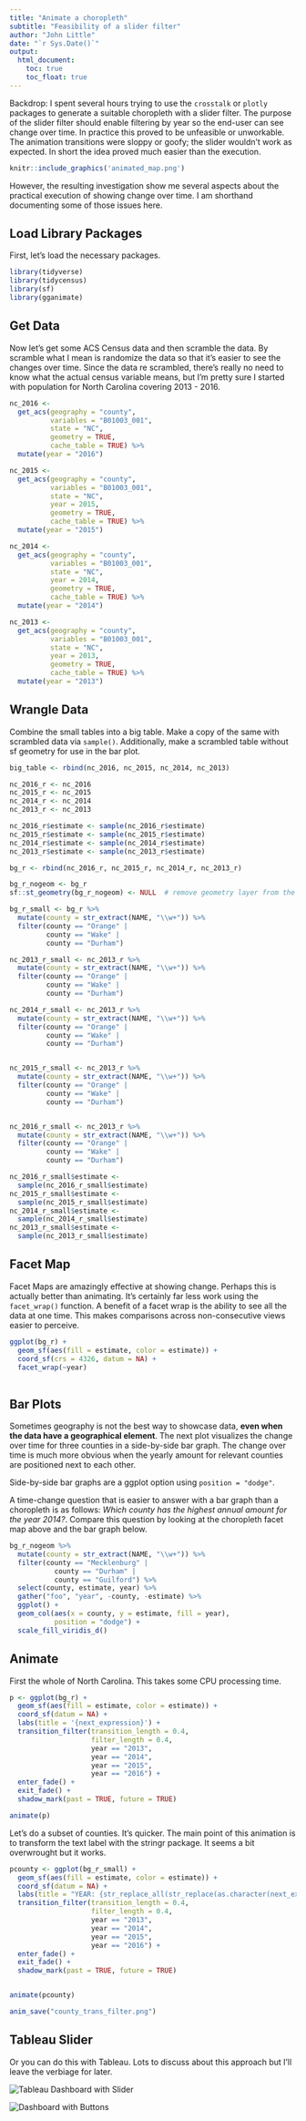 ```yaml
---
title: "Animate a choropleth"
subtitle: "Feasibility of a slider filter"
author: "John Little"
date: "`r Sys.Date()`"
output:
  html_document:
    toc: true
    toc_float: true
---
```


Backdrop:  I spent several hours trying to use the `crosstalk` or `plotly` packages to generate a suitable choropleth with a slider filter.  The purpose of the slider filter should enable filtering by year so the end-user can see change over time.  In practice this proved to be unfeasible or unworkable.  The animation transitions were sloppy or goofy; the slider wouldn't work as expected.  In short the idea proved much easier than the execution.

```r

knitr::include_graphics('animated_map.png')

```

However, the resulting investigation show me several aspects about the practical execution of showing change over time.  I am shorthand documenting some of those issues here.

## Load Library Packages

First, let's load the necessary packages.

```r
library(tidyverse)
library(tidycensus)
library(sf)
library(gganimate)
```

## Get Data

Now let's get some ACS Census data and then scramble the data.  By scramble what I mean is randomize the data so that it's easier to see the changes over time.  Since the data re scrambled, there's really no need to know what the actual census variable means, but I'm pretty sure I started with population for North Carolina covering 2013 - 2016.

```r
nc_2016 <- 
  get_acs(geography = "county",
          variables = "B01003_001",
          state = "NC",
          geometry = TRUE,
          cache_table = TRUE) %>% 
  mutate(year = "2016")

nc_2015 <- 
  get_acs(geography = "county",
          variables = "B01003_001",
          state = "NC",
          year = 2015,
          geometry = TRUE,
          cache_table = TRUE) %>% 
  mutate(year = "2015")

nc_2014 <- 
  get_acs(geography = "county",
          variables = "B01003_001",
          state = "NC",
          year = 2014,
          geometry = TRUE,
          cache_table = TRUE) %>% 
  mutate(year = "2014")

nc_2013 <- 
  get_acs(geography = "county",
          variables = "B01003_001",
          state = "NC",
          year = 2013,
          geometry = TRUE,
          cache_table = TRUE) %>% 
  mutate(year = "2013")
```

## Wrangle Data

Combine the small tables into a big table.  Make a copy of the same with scrambled data via `sample()`.  Additionally, make a scrambled table without sf geometry for use in the bar plot.

```r
big_table <- rbind(nc_2016, nc_2015, nc_2014, nc_2013) 

nc_2016_r <- nc_2016
nc_2015_r <- nc_2015
nc_2014_r <- nc_2014
nc_2013_r <- nc_2013

nc_2016_r$estimate <- sample(nc_2016_r$estimate)
nc_2015_r$estimate <- sample(nc_2015_r$estimate)
nc_2014_r$estimate <- sample(nc_2014_r$estimate)
nc_2013_r$estimate <- sample(nc_2013_r$estimate)

bg_r <- rbind(nc_2016_r, nc_2015_r, nc_2014_r, nc_2013_r)

bg_r_nogeom <- bg_r
sf::st_geometry(bg_r_nogeom) <- NULL  # remove geometry layer from the SF Tibble

bg_r_small <- bg_r %>% 
  mutate(county = str_extract(NAME, "\\w+")) %>% 
  filter(county == "Orange" | 
         county == "Wake" |
         county == "Durham")

nc_2013_r_small <- nc_2013_r %>% 
  mutate(county = str_extract(NAME, "\\w+")) %>% 
  filter(county == "Orange" | 
         county == "Wake" |
         county == "Durham")

nc_2014_r_small <- nc_2013_r %>% 
  mutate(county = str_extract(NAME, "\\w+")) %>% 
  filter(county == "Orange" | 
         county == "Wake" |
         county == "Durham")


nc_2015_r_small <- nc_2013_r %>% 
  mutate(county = str_extract(NAME, "\\w+")) %>% 
  filter(county == "Orange" | 
         county == "Wake" |
         county == "Durham")


nc_2016_r_small <- nc_2013_r %>% 
  mutate(county = str_extract(NAME, "\\w+")) %>% 
  filter(county == "Orange" | 
         county == "Wake" |
         county == "Durham")

nc_2016_r_small$estimate <-
  sample(nc_2016_r_small$estimate)
nc_2015_r_small$estimate <-
  sample(nc_2015_r_small$estimate)
nc_2014_r_small$estimate <-
  sample(nc_2014_r_small$estimate)
nc_2013_r_small$estimate <-
  sample(nc_2013_r_small$estimate)

```


## Facet Map

Facet Maps are amazingly effective at showing change.  Perhaps this is actually better than animating.  It's certainly far less work using the `facet_wrap()` function.  A benefit of a facet wrap is the ability to see all the data at one time.  This makes comparisons across non-consecutive views easier to perceive.

```r

ggplot(bg_r) +
  geom_sf(aes(fill = estimate, color = estimate)) +
  coord_sf(crs = 4326, datum = NA) +
  facet_wrap(~year)
  
```


## Bar Plots

Sometimes geography is not the best way to showcase data, **even when the data have a geographical element**.  The next plot visualizes the change over time for three counties in a side-by-side bar graph. The change over time is much more obvious when the yearly amount for relevant counties are positioned next to each other.

Side-by-side bar graphs are a ggplot option using `position = "dodge"`.

A time-change question that is easier to answer with a bar graph than a choropleth is as follows:  *Which county has the highest annual amount for the year 2014?*.  Compare this question by looking at the choropleth facet map above and the bar graph below.

```r
bg_r_nogeom %>% 
  mutate(county = str_extract(NAME, "\\w+")) %>% 
  filter(county == "Mecklenburg" | 
           county == "Durham" | 
           county == "Guilford") %>% 
  select(county, estimate, year) %>% 
  gather("foo", "year", -county, -estimate) %>% 
  ggplot() +
  geom_col(aes(x = county, y = estimate, fill = year), 
           position = "dodge") +
  scale_fill_viridis_d()
```

## Animate

First the whole of North Carolina.  This takes some CPU processing time.

```r
p <- ggplot(bg_r) +
  geom_sf(aes(fill = estimate, color = estimate)) +
  coord_sf(datum = NA) +
  labs(title = '{next_expression}') +
  transition_filter(transition_length = 0.4, 
                    filter_length = 0.4,
                    year == "2013",
                    year == "2014",
                    year == "2015",
                    year == "2016") +
  enter_fade() +
  exit_fade() +
  shadow_mark(past = TRUE, future = TRUE)

animate(p)
```

Let's do a subset of counties.  It's quicker.  The main point of this animation is to transform the text label with the stringr package.  It seems a bit overwrought but it works.

```r

pcounty <- ggplot(bg_r_small) +
  geom_sf(aes(fill = estimate, color = estimate)) +
  coord_sf(datum = NA) +
  labs(title = "YEAR: {str_replace_all(str_replace(as.character(next_expression), 'year == ', ''), '\"', '')}") +
  transition_filter(transition_length = 0.4, 
                    filter_length = 0.4,
                    year == "2013",
                    year == "2014",
                    year == "2015",
                    year == "2016") +
  enter_fade() +
  exit_fade() +
  shadow_mark(past = TRUE, future = TRUE)


animate(pcounty)
```

```r
anim_save("county_trans_filter.png")
```


## Tableau Slider

Or you can do this with Tableau.  Lots to discuss about this approach but I'll leave the verbiage for later.


![](images/dashboard--slider.png "Tableau Dashboard with Slider"  )


![](images/dashboard--buttons.png "Dashboard with Buttons" )